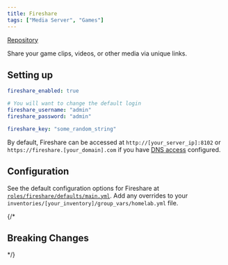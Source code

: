```yaml
---
title: Fireshare
tags: ["Media Server", "Games"]
---
```



[Repository](https://github.com/ShaneIsrael/fireshare)

<Tags tags={frontmatter.tags} />

Share your game clips, videos, or other media via unique links.

## Setting up

```yaml title="inventories/homelab/group_vars/homelab.yml"
fireshare_enabled: true

# You will want to change the default login
fireshare_username: "admin"
fireshare_password: "admin"

fireshare_key: "some_random_string"
```

By default, Fireshare can be accessed at `http://[your_server_ip]:8102` or `https://fireshare.[your_domain].com` if you have [DNS access](../guides/dns-access) configured.

## Configuration

See the default configuration options for Fireshare at [`roles/fireshare/defaults/main.yml`](https://github.com/Dylancyclone/ansible-homelab-orchestration/blob/main/roles/fireshare/defaults/main.yml).
Add any overrides to your `inventories/[your_inventory]/group_vars/homelab.yml` file.

{/* 

## Breaking Changes

*/}